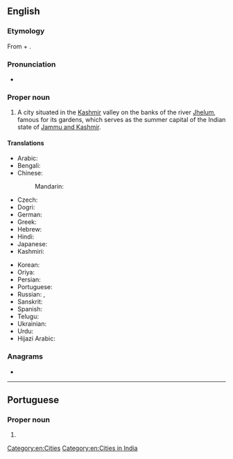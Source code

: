 {{also|Šrínagar}}
==English==
{{wikipedia}}

===Etymology===
From {{der|en|sa|श्री}} + {{m|sa|नगर||town, city}}.

===Pronunciation===
* {{IPA|en|/sɹiˈnɑːɡəɹ/}}

===Proper noun===
{{en-proper noun}}

# A city situated in the [[Kashmir]] valley on the banks of the river [[Jhelum]], famous for its gardens, which serves as the summer capital of the Indian state of [[Jammu and Kashmir]].

====Translations====
{{trans-top|summer capital of Jammu and Kashmir, India}}
* Arabic: {{t|ar|سْرِينَاجَار|m|tr=srinagār}}
* Bengali: {{t|bn|শ্রীনগর}}
* Chinese:
*: Mandarin: {{t+|cmn|斯利那加|tr=Sīlìnàjiā|sc=Hani}}
* Czech: {{t|cs|Šrínagar|m}}
* Dogri: {{t|doi|श्रीनगर}}
* German: {{t|de|Srinagar|n}}
* Greek: {{t|el|Σριναγκάρ}}
* Hebrew: {{t|he|סרינגאר}}
* Hindi: {{t+|hi|श्रीनगर}}
* Japanese: {{t|ja|シュリーナガル|tr=Shurīnagaru}}
* Kashmiri: {{t|ks|श्रीनगर|sc=ks-Arab}}
{{trans-mid}}
* Korean: {{t+|ko|^스리나가르}}
* Oriya: {{t+|or|ଶ୍ରୀ ନଗର}}
* Persian: {{t|fa|سرینگر}}
* Portuguese: {{t|pt|Srinagar|f}}
* Russian: {{t|ru|Шринага́р|m}}, {{t+|ru|Сринага́р|m}}
* Sanskrit: {{t+|sa|श्रीनगर}}
* Spanish: {{t+|es|Srinagar}}
* Telugu: {{t|te|శ్రీనగర్}}
* Ukrainian: {{t|uk|Срінаґа́р|m}}
* Urdu: {{t|ur|شرینگر}}
* Hijazi Arabic: {{t|acw|سرينقر|m|tr=Srinagar}}
{{trans-bottom}}

===Anagrams===
* {{anagrams|en|a=aaginrrs|arraigns}}

[[Category:en:Cities]]
[[Category:en:Cities in India]]

----

==Portuguese==

===Proper noun===
{{pt-proper noun|f}}

# {{place|pt|city/summer capital|of|s/Jammu and Kashmir|c/India|t1=Srinagar}}